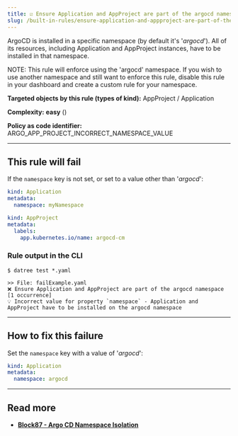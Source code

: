 ```yaml
---
title: ☑️ Ensure Application and AppProject are part of the argocd namespace
slug: /built-in-rules/ensure-application-and-appproject-are-part-of-the-argocd-namespace
---
```



ArgoCD is installed in a specific namespace (by default it's '_argocd_'). All of its resources, including Application and AppProject instances, have to be installed in that namespace.

NOTE: This rule will enforce using the 'argocd' namespace. If you wish to use another namespace and still want to enforce this rule, disable this rule in your dashboard and create a custom rule for your namespace.

**Targeted objects by this rule (types of kind):** AppProject / Application

**Complexity:** **easy** (<Complexity/>)

**Policy as code identifier:** ARGO_APP_PROJECT_INCORRECT_NAMESPACE_VALUE

---

## This rule will fail

If the `namespace` key is not set, or set to a value other than '_argocd_':

```yaml
kind: Application
metadata:
  namespace: myNamespace
```

```yaml
kind: AppProject
metadata:
  labels:
    app.kubernetes.io/name: argocd-cm
```

### Rule output in the CLI

```terminal
$ datree test *.yaml

>> File: failExample.yaml
❌ Ensure Application and AppProject are part of the argocd namespace [1 occurrence]
💡 Incorrect value for property `namespace` - Application and AppProject have to be installed on the argocd namespace
```

---

<Head>
<html id="how-to-fix-this-failure" className="ARGO_APP_PROJECT_INCORRECT_NAMESPACE_VALUE" >

## How to fix this failure

Set the `namespace` key with a value of '_argocd_':

```yaml
kind: Application
metadata:
  namespace: argocd
```

  </html>
</Head>

---

## Read more

- [**Block87 - Argo CD Namespace Isolation**](https://blog.andyserver.com/2020/12/argocd-namespace-isolation/)
